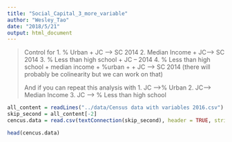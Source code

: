 ```yaml
---
title: "Social_Capital_3_more_variable"
author: "Wesley_Tao"
date: "2018/5/21"
output: html_document
---
```


> Control for
> 1. % Urban + JC --> SC 2014
> 2. Median Income + JC--> SC 2014
> 3. % Less than high school + JC -- 2014
> 4. % Less than high school + median income + %urban + + JC --> SC 2014
> (there will probably be colinearity but we can work on that)
> 
> 
> 
> And if you can repeat this analysis with
> 1.  JC -->% Urban
> 2.  JC--> Median Income
> 3.  JC --> % Less than high school



```r
all_content = readLines("../data/Census data with variables 2016.csv")
skip_second = all_content[-2]
cencus.data = read.csv(textConnection(skip_second), header = TRUE, stringsAsFactors = FALSE)
```

```r
head(cencus.data)
```

